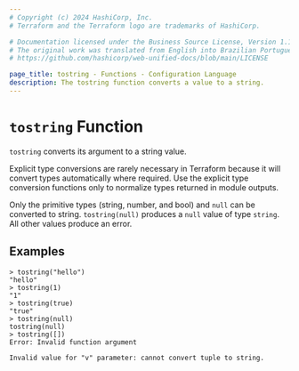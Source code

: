 ```yaml
---
# Copyright (c) 2024 HashiCorp, Inc.
# Terraform and the Terraform logo are trademarks of HashiCorp.

# Documentation licensed under the Business Source License, Version 1.1.
# The original work was translated from English into Brazilian Portuguese.
# https://github.com/hashicorp/web-unified-docs/blob/main/LICENSE

page_title: tostring - Functions - Configuration Language
description: The tostring function converts a value to a string.
---
```


# `tostring` Function

`tostring` converts its argument to a string value.

Explicit type conversions are rarely necessary in Terraform because it will
convert types automatically where required. Use the explicit type conversion
functions only to normalize types returned in module outputs.

Only the primitive types (string, number, and bool) and `null` can be converted to string.
`tostring(null)` produces a `null` value of type `string`. All other values produce an error.

## Examples

```
> tostring("hello")
"hello"
> tostring(1)
"1"
> tostring(true)
"true"
> tostring(null)
tostring(null)
> tostring([])
Error: Invalid function argument

Invalid value for "v" parameter: cannot convert tuple to string.
```
